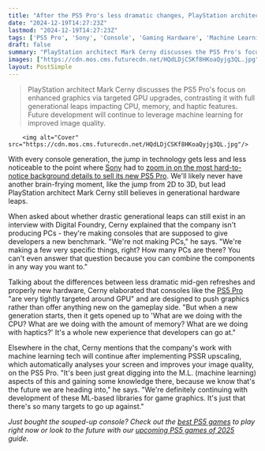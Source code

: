 ```yaml
---
title: "After the PS5 Pro's less dramatic changes, PlayStation architect Mark Cerny says the next-gen will focus more on CPUs, memory, and machine-learning"
date: "2024-12-19T14:27:23Z"
lastmod: "2024-12-19T14:27:23Z"
tags: ['PS5 Pro', 'Sony', 'Console', 'Gaming Hardware', 'Machine Learning', 'Graphics']
draft: false
summary: "PlayStation architect Mark Cerny discusses the PS5 Pro's focus on enhanced graphics via targeted GPU upgrades,  contrasting it with full generational leaps impacting CPU, memory, and haptic features.  Future development will continue to leverage machine learning for improved image quality."
images: ["https://cdn.mos.cms.futurecdn.net/HQdLDjCSKf8HKoaQyjg3QL.jpg"]
layout: PostSimple
---
```

> PlayStation architect Mark Cerny discusses the PS5 Pro's focus on enhanced graphics via targeted GPU upgrades,  contrasting it with full generational leaps impacting CPU, memory, and haptic features.  Future development will continue to leverage machine learning for improved image quality.


        <img alt="Cover" src="https://cdn.mos.cms.futurecdn.net/HQdLDjCSKf8HKoaQyjg3QL.jpg"/>
        
With every console generation, the jump in technology gets less and less noticeable to the point where [Sony](https://www.gamesradar.com/tag/sony/) had to [zoom in on the most hard-to-notice background details to sell its new PS5 Pro](https://www.gamesradar.com/games/the-last-of-us/sony-brags-about-ps5-pro-capabilities-by-comparing-the-last-of-us-part-2-marvels-spider-man-2-and-ratchet-and-clank-running-on-regular-ol-ps5s/). We'll likely never have another brain-frying moment, like the jump from 2D to 3D, but lead PlayStation architect Mark Cerny still believes in generational hardware leaps. 

When asked about whether drastic generational leaps can still exist in an interview with Digital Foundry, Cerny explained that the company isn't producing PCs - they're making consoles that are supposed to give developers a new benchmark. "We're not making PCs," he says. "We're making a few very specific things, right? How many PCs are there? You can't even answer that question because you can combine the components in any way you want to."

Talking about the differences between less dramatic mid-gen refreshes and properly new hardware, Cerny elaborated that consoles like the [PS5 Pro](https://www.gamesradar.com/ps5-pro-guide/) "are very tightly targeted around GPU" and are designed to push graphics rather than offer anything new on the gameplay side. "But when a new generation starts, then it gets opened up to 'What are we doing with the CPU? What are we doing with the amount of memory? What are we doing with haptics?' It's a whole new experience that developers can go at."

Elsewhere in the chat, Cerny mentions that the company's work with machine learning tech will continue after implementing PSSR upscaling, which automatically analyses your screen and improves your image quality, on the PS5 Pro. "It's been just great digging into the M.L. (machine learning) aspects of this and gaining some knowledge there, because we know that's the future we are heading into," he says. "We're definitely continuing with development of these ML-based libraries for game graphics. It's just that there's so many targets to go up against."

*Just bought the souped-up console? Check out the *[<em>best PS5 games</em>](https://www.gamesradar.com/best-ps5-games/)* to play right now or look to the future with our *[<em>upcoming PS5 games of 2025</em>](https://www.gamesradar.com/upcoming-ps5-games/)* guide.* 
        